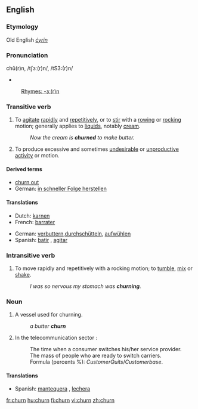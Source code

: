 ==English==

===Etymology===
Old English ''[[ċyrin]]''

===Pronunciation===
chû(r)n, /tʃɜː(r)n/, /tS3:(r)n/
*{{audio|en-us-churn.ogg|Audio (US)}}
:[[Rhymes:English:-ɜː(r)n|Rhymes: -ɜː(r)n]]

===Transitive verb===
{{rfc-trverb|Transitive verb}}
{{en-verb}}

# To [[agitate]] [[rapidly]] and [[repetitively]], or to [[stir]] with a [[rowing]] or [[rocking]] motion; generally applies to [[liquids]], notably [[cream]].
#: ''Now the cream is '''churned''' to make butter.''
# {{figuratively}} To produce excessive and sometimes [[undesirable]] or [[unproductive]] [[activity]] or motion.

====Derived terms====
*[[churn out]]
* German: [[in schneller Folge herstellen]]

====Translations====
{{top}}
*Dutch: [[karnen]]
*French: [[barrater]]
{{mid}}
*German: [[verbuttern]],[[durchschütteln]], [[aufwühlen]]
*Spanish: [[batir]] {{italbrac|butter}}, [[agitar]] {{italbrac|water}}
{{bottom}}

===Intransitive verb===
{{en-verb}}

# To move rapidly and repetitively with a rocking motion; to [[tumble]], [[mix]] or [[shake]].
#: ''I was so nervous my stomach was '''churning'''.''

===Noun===
{{en-noun}}

# A vessel used for churning.
#: ''a butter '''churn'''''
# In the telecommunication sector {{italbrac|telecommunications}}:
#: The time when a consumer switches his/her service provider.
#: The mass of people who are ready to switch carriers.
#: Formula (percents %): <math>Customer Quits/Customer base</math>.

====Translations====
*Spanish: [[mantequera]] {{f}} {{italbrac|butter}}, [[lechera]] {{f}} {{italbrac|milk}}

[[fr:churn]]
[[hu:churn]]
[[fi:churn]]
[[vi:churn]]
[[zh:churn]]